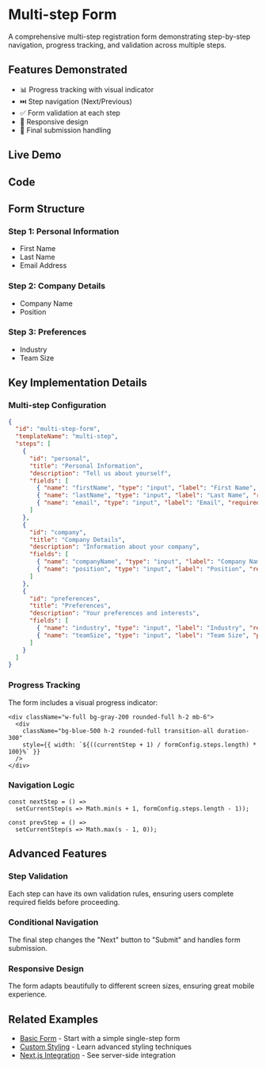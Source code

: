 # Multi-step Form

A comprehensive multi-step registration form demonstrating step-by-step navigation, progress tracking, and validation across multiple steps.

## Features Demonstrated

- 📊 Progress tracking with visual indicator
- ⏭️ Step navigation (Next/Previous)
- ✅ Form validation at each step
- 📱 Responsive design
- 🎯 Final submission handling

## Live Demo


<DemoPreview demo="multi-step" />

## Code

<DemoPreview demo="multi-step" showEditor={true} />

## Form Structure

### Step 1: Personal Information
- First Name
- Last Name  
- Email Address

### Step 2: Company Details
- Company Name
- Position

### Step 3: Preferences
- Industry
- Team Size

## Key Implementation Details

### Multi-step Configuration

```json
{
  "id": "multi-step-form",
  "templateName": "multi-step",
  "steps": [
    {
      "id": "personal",
      "title": "Personal Information",
      "description": "Tell us about yourself",
      "fields": [
        { "name": "firstName", "type": "input", "label": "First Name", "required": true },
        { "name": "lastName", "type": "input", "label": "Last Name", "required": true },
        { "name": "email", "type": "input", "label": "Email", "required": true }
      ]
    },
    {
      "id": "company",
      "title": "Company Details",
      "description": "Information about your company",
      "fields": [
        { "name": "companyName", "type": "input", "label": "Company Name", "required": true },
        { "name": "position", "type": "input", "label": "Position", "required": true }
      ]
    },
    {
      "id": "preferences",
      "title": "Preferences",
      "description": "Your preferences and interests",
      "fields": [
        { "name": "industry", "type": "input", "label": "Industry", "required": true },
        { "name": "teamSize", "type": "input", "label": "Team Size", "placeholder": "e.g., 10-50" }
      ]
    }
  ]
}
```

### Progress Tracking

The form includes a visual progress indicator:

```tsx
<div className="w-full bg-gray-200 rounded-full h-2 mb-6">
  <div
    className="bg-blue-500 h-2 rounded-full transition-all duration-300"
    style={{ width: `${((currentStep + 1) / formConfig.steps.length) * 100}%` }}
  />
</div>
```

### Navigation Logic

```tsx
const nextStep = () => 
  setCurrentStep(s => Math.min(s + 1, formConfig.steps.length - 1));

const prevStep = () => 
  setCurrentStep(s => Math.max(s - 1, 0));
```

## Advanced Features

### Step Validation
Each step can have its own validation rules, ensuring users complete required fields before proceeding.

### Conditional Navigation
The final step changes the "Next" button to "Submit" and handles form submission.

### Responsive Design
The form adapts beautifully to different screen sizes, ensuring great mobile experience.

## Related Examples

- [Basic Form](/demos/basic-form) - Start with a simple single-step form
- [Custom Styling](/demos/custom-styling) - Learn advanced styling techniques
- [Next.js Integration](/demos/nextjs-integration) - See server-side integration